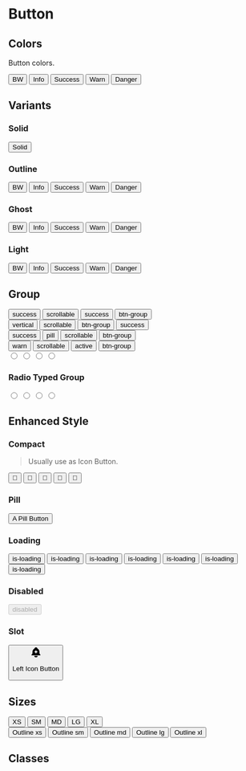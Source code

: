 
# Button

## Colors

Button colors.

<CodeDemo>
  <div className="flex flex-wrap gap-2">
    <button className="btn solid bw">BW</button>
    <button className="btn solid info">Info</button>
    <button className="btn solid success">Success</button>
    <button className="btn solid warn">Warn</button>
    <button className="btn solid danger">Danger</button>
  </div>
</CodeDemo>

## Variants

### Solid

<CodeDemo>
  <button className="btn solid success">Solid</button>
</CodeDemo>

### Outline

<CodeDemo>
  <div className="flex flex-wrap gap-2">
    <button className="btn outline bw">BW</button>
    <button className="btn outline info">Info</button>
    <button className="btn outline success">Success</button>
    <button className="btn outline warn">Warn</button>
    <button className="btn outline danger">Danger</button>
  </div>
</CodeDemo>

### Ghost

<CodeDemo>
  <div className="flex flex-wrap gap-2">
    <button className="btn ghost bw">BW</button>
    <button className="btn ghost info">Info</button>
    <button className="btn ghost success">Success</button>
    <button className="btn ghost warn">Warn</button>
    <button className="btn ghost danger">Danger</button>
  </div>
</CodeDemo>

### Light

<CodeDemo>
  <div className="flex flex-wrap gap-2">
    <button className="btn light bw">BW</button>
    <button className="btn light info">Info</button>
    <button className="btn light success">Success</button>
    <button className="btn light warn">Warn</button>
    <button className="btn light danger">Danger</button>
  </div>
</CodeDemo>

## Group

<CodeDemo>
  <div className="grid gap-4">
    <div className="btn-group scrollable success">
      <button className="btn solid">success</button>
      <button className="btn solid">scrollable</button>
      <button className="btn solid">success</button>
      <button className="btn solid">btn-group</button>
    </div>
    <div className="btn-group scrollable vertical success">
      <button className="btn solid">vertical</button>
      <button className="btn solid">scrollable</button>
      <button className="btn solid">btn-group</button>
      <button className="btn solid">success</button>
    </div>
    <div className="btn-group scrollable pill success">
      <button className="btn solid">success</button>
      <button className="btn solid">pill</button>
      <button className="btn solid">scrollable</button>
      <button className="btn solid">btn-group</button>
    </div>
    <div className="btn-group scrollable warn">
      <button className="btn solid">warn</button>
      <button className="btn solid">scrollable</button>
      <button className="btn solid active">active</button>
      <button className="btn solid">btn-group</button>
    </div>
    <div className="btn-group scrollable danger">
      <input className="btn solid" data-content="1" name="options" type="radio" />
      <input className="btn solid" data-content="2" name="options" type="radio" />
      <input className="btn solid" data-content="3" name="options" type="radio" />
      <input className="btn solid" data-content="4" name="options" type="radio" />
    </div>
  </div>
</CodeDemo>

### Radio Typed Group

<CodeDemo>
  <div className="btn-group scrollable danger">
    <input className="btn solid" data-content="Option 1" name="options" type="radio" />
    <input className="btn solid" data-content="Option 2" name="options" type="radio" />
    <input className="btn solid" data-content="Option 3" name="options" type="radio" />
    <input className="btn solid" data-content="Option 4" name="options" type="radio" />
  </div>
</CodeDemo>

## Enhanced Style

### Compact

> Usually use as Icon Button.

<CodeDemo>
  <div class="grid gap-4 place-content-start place-items-start">
    <button class="btn solid success compact xs">🎉</button>
    <button class="btn solid success compact sm">🎉</button>
    <button class="btn solid success compact">🎉</button>
    <button class="btn solid success compact lg">🎉</button>
    <button class="btn solid success compact xl">🎉</button>
  </div>
</CodeDemo>

### Pill

<CodeDemo>
  <button className="btn solid success pill">A Pill Button</button>
</CodeDemo>

### Loading

<CodeDemo>
  <div className="grid gap-4 place-content-start place-items-start">
    <button class="btn solid success is-loading">is-loading</button>
    <button class="btn outline success is-loading">is-loading</button>
    <button class="btn solid success is-loading xs">is-loading</button>
    <button class="btn solid success is-loading sm">is-loading</button>
    <button class="btn solid success is-loading md">is-loading</button>
    <button class="btn solid success is-loading lg">is-loading</button>
    <button class="btn solid success is-loading xl">is-loading</button>
  </div>
</CodeDemo>

### Disabled

<CodeDemo>
  <button className="btn solid success" disabled>
    disabled
  </button>
</CodeDemo>

### Slot

<CodeDemo>
  <button class="btn solid success">
    <svg
      xmlns="http://www.w3.org/2000/svg"
      class="icon icon-tabler icon-tabler-bell-plus-filled"
      width="24"
      height="24"
      viewBox="0 0 24 24"
      stroke-width="2"
      stroke="currentColor"
      fill="none"
      stroke-linecap="round"
      stroke-linejoin="round"
    >
      <path stroke="none" d="M0 0h24v24H0z" fill="none"></path>
      <path
        d="M14.235 19c.865 0 1.322 1.024 .745 1.668a3.992 3.992 0 0 1 -2.98 1.332a3.992 3.992 0 0 1 -2.98 -1.332c-.552 -.616 -.158 -1.579 .634 -1.661l.11 -.006h4.471z"
        stroke-width="0"
        fill="currentColor"
      ></path>
      <path
        d="M12 2c1.358 0 2.506 .903 2.875 2.141l.046 .171l.008 .043a8.013 8.013 0 0 1 4.024 6.069l.028 .287l.019 .289v2.931l.021 .136a3 3 0 0 0 1.143 1.847l.167 .117l.162 .099c.86 .487 .56 1.766 -.377 1.864l-.116 .006h-16c-1.028 0 -1.387 -1.364 -.493 -1.87a3 3 0 0 0 1.472 -2.063l.021 -.143l.001 -2.97a8 8 0 0 1 3.821 -6.454l.248 -.146l.01 -.043a3.003 3.003 0 0 1 2.562 -2.29l.182 -.017l.176 -.004zm0 6a1 1 0 0 0 -1 1v1h-1l-.117 .007a1 1 0 0 0 .117 1.993h1v1l.007 .117a1 1 0 0 0 1.993 -.117v-1h1l.117 -.007a1 1 0 0 0 -.117 -1.993h-1v-1l-.007 -.117a1 1 0 0 0 -.993 -.883z"
        stroke-width="0"
        fill="currentColor"
      ></path>
    </svg>
    <p>Left Icon Button</p>
  </button>
</CodeDemo>

## Sizes

<CodeDemo>
  <div className="grid gap-2">
    <div className="flex gap-2 flex-wrap">
      <button className="btn solid success xs">XS</button>
      <button className="btn solid success sm">SM</button>
      <button className="btn solid success md">MD</button>
      <button className="btn solid success lg">LG</button>
      <button className="btn solid success xl">XL</button>
    </div>
    <div className="flex gap-2 flex-wrap">
      <button class="btn outline danger xs">Outline xs</button>
      <button class="btn outline danger sm">Outline sm</button>
      <button class="btn outline danger md">Outline md</button>
      <button class="btn outline danger lg">Outline lg</button>
      <button class="btn outline danger xl">Outline xl</button>
    </div>
  </div>
</CodeDemo>

## Classes

<ClassNameTable component="button" />
